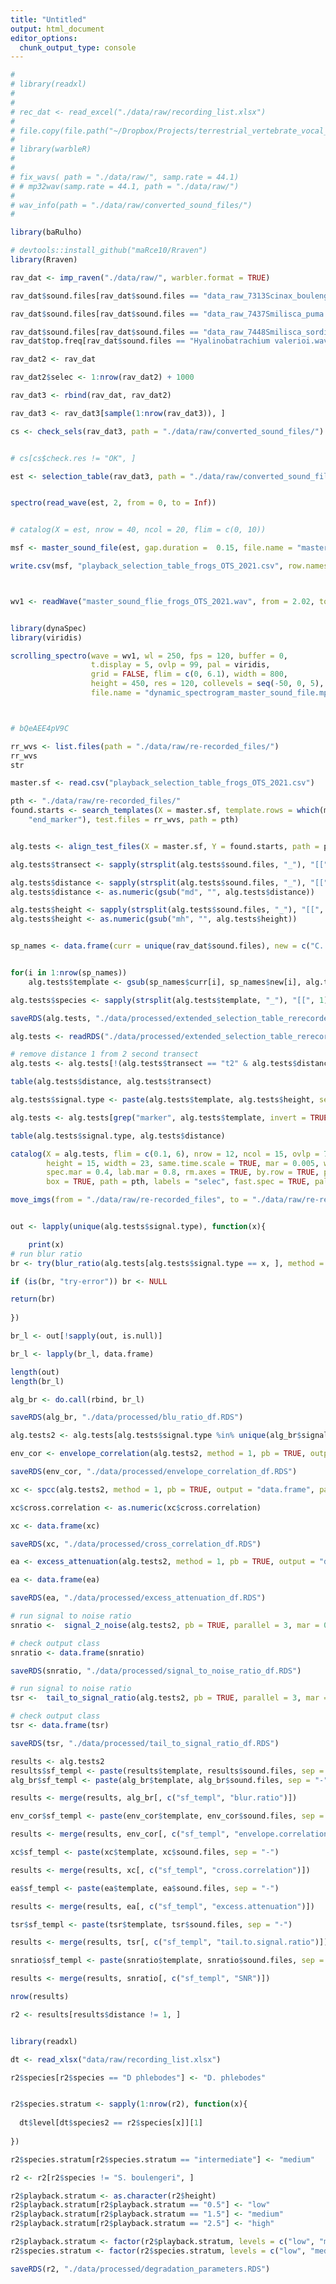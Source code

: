 ```yaml
---
title: "Untitled"
output: html_document
editor_options: 
  chunk_output_type: console
---
```


```r

# 
# library(readxl)
# 
# 
# rec_dat <- read_excel("./data/raw/recording_list.xlsx")
# 
# file.copy(file.path("~/Dropbox/Projects/terrestrial_vertebrate_vocal_transmission/data/raw/frogs/", rec_dat$SOUND_FILES), file.path("./data/raw", rec_dat$SOUND_FILES))
# 
# library(warbleR)
# 
# 
# fix_wavs( path = "./data/raw/", samp.rate = 44.1)
# # mp32wav(samp.rate = 44.1, path = "./data/raw/")
# 
# wav_info(path = "./data/raw/converted_sound_files/")
# 

library(baRulho)

# devtools::install_github("maRce10/Rraven")
library(Rraven)

rav_dat <- imp_raven("./data/raw/", warbler.format = TRUE)

rav_dat$sound.files[rav_dat$sound.files == "data_raw_7313Scinax_boulengeri.wav"] <- "7313Scinax_boulengeri.wav"

rav_dat$sound.files[rav_dat$sound.files == "data_raw_7437Smilisca_puma.wav"] <- "7437Smilisca_puma.wav"

rav_dat$sound.files[rav_dat$sound.files == "data_raw_7448Smilisca_sordida.wav"] <- "7448Smilisca_sordida.wav"
rav_dat$top.freq[rav_dat$sound.files == "Hyalinobatrachium valerioi.wav"] <- 20

rav_dat2 <- rav_dat 

rav_dat2$selec <- 1:nrow(rav_dat2) + 1000

rav_dat3 <- rbind(rav_dat, rav_dat2)

rav_dat3 <- rav_dat3[sample(1:nrow(rav_dat3)), ]

cs <- check_sels(rav_dat3, path = "./data/raw/converted_sound_files/")


# cs[cs$check.res != "OK", ]

est <- selection_table(rav_dat3, path = "./data/raw/converted_sound_files/", extended = TRUE, confirm.extended = FALSE)


spectro(read_wave(est, 2, from = 0, to = Inf))


# catalog(X = est, nrow = 40, ncol = 20, flim = c(0, 10))

msf <- master_sound_file(est, gap.duration =  0.15, file.name = "master_sound_flie_frogs_OTS_2021.wav")

write.csv(msf, "playback_selection_table_frogs_OTS_2021.csv", row.names = FALSE)



wv1 <- readWave("master_sound_flie_frogs_OTS_2021.wav", from = 2.02, to = 40, units = "seconds")


library(dynaSpec)
library(viridis)

scrolling_spectro(wave = wv1, wl = 250, fps = 120, buffer = 0, 
                  t.display = 5, ovlp = 99, pal = viridis, 
                  grid = FALSE, flim = c(0, 6.1), width = 800, 
                  height = 450, res = 120, collevels = seq(-50, 0, 5),
                  file.name = "dynamic_spectrogram_master_sound_file.mp4", lcol = "#FFFFFFE6", colbg = "black", osc = TRUE, colwave = viridis(10,alpha = 0.8)[10])



# bQeAEE4pV9C


```


```r

rr_wvs <- list.files(path = "./data/raw/re-recorded_files/")
rr_wvs
str

master.sf <- read.csv("playback_selection_table_frogs_OTS_2021.csv")

pth <- "./data/raw/re-recorded_files/"
found.starts <- search_templates(X = master.sf, template.rows = which(master.sf$orig.sound.file == 
    "end_marker"), test.files = rr_wvs, path = pth)


alg.tests <- align_test_files(X = master.sf, Y = found.starts, path = pth, by.song = TRUE, marker = "end")

alg.tests$transect <- sapply(strsplit(alg.tests$sound.files, "_"), "[[", 1)

alg.tests$distance <- sapply(strsplit(alg.tests$sound.files, "_"), "[[", 2)
alg.tests$distance <- as.numeric(gsub("md", "", alg.tests$distance))

alg.tests$height <- sapply(strsplit(alg.tests$sound.files, "_"), "[[", 3)
alg.tests$height <- as.numeric(gsub("mh", "", alg.tests$height))


sp_names <- data.frame(curr = unique(rav_dat$sound.files), new = c("C. crassidigitus", "C. fitzingeri", "C. granulosa", "D. auratus", "D. diastema", "D. ebracattus", "D phlebodes", "S. puma", "S. sordida", "H. fleischmanni", "H. valeroi", "L. savagei", "O. pumilio", "P. lugubris", "P. ridens", "P. vitattus", "S. elaeochroa", "S. boulengeri")) 


for(i in 1:nrow(sp_names))
    alg.tests$template <- gsub(sp_names$curr[i], sp_names$new[i], alg.tests$template)

alg.tests$species <- sapply(strsplit(alg.tests$template, "_"), "[[", 1)

saveRDS(alg.tests, "./data/processed/extended_selection_table_rerecorded_signals.RDS")


```


```r

alg.tests <- readRDS("./data/processed/extended_selection_table_rerecorded_signals.RDS")

# remove distance 1 from 2 second transect
alg.tests <- alg.tests[!(alg.tests$transect == "t2" & alg.tests$distance == 1), ]

table(alg.tests$distance, alg.tests$transect)

alg.tests$signal.type <- paste(alg.tests$template, alg.tests$height, sep = "_")

alg.tests <- alg.tests[grep("marker", alg.tests$template, invert = TRUE), ]

table(alg.tests$signal.type, alg.tests$distance)

catalog(X = alg.tests, flim = c(0.1, 6), nrow = 12, ncol = 15, ovlp = 70, pb = TRUE,
        height = 15, width = 23, same.time.scale = TRUE, mar = 0.005, wl = 250, gr = FALSE, 
        spec.mar = 0.4, lab.mar = 0.8, rm.axes = TRUE, by.row = TRUE, parallel = 3,
        box = TRUE, path = pth, labels = "selec", fast.spec = TRUE, pal = viridis)

move_imgs(from = "./data/raw/re-recorded_files", to = "./data/raw/re-recorded_files", overwrite = TRUE)


out <- lapply(unique(alg.tests$signal.type), function(x){

    print(x)    
# run blur ratio
br <- try(blur_ratio(alg.tests[alg.tests$signal.type == x, ], method = 1, pb = TRUE, output = "data.frame", parallel = 3), silent = TRUE)

if (is(br, "try-error")) br <- NULL

return(br)    
    
})

br_l <- out[!sapply(out, is.null)]

br_l <- lapply(br_l, data.frame)

length(out)
length(br_l)

alg_br <- do.call(rbind, br_l)

saveRDS(alg_br, "./data/processed/blu_ratio_df.RDS")

```


```r

alg.tests2 <- alg.tests[alg.tests$signal.type %in% unique(alg_br$signal.type), ]

env_cor <- envelope_correlation(alg.tests2, method = 1, pb = TRUE, output = "data.frame", parallel = 3)

saveRDS(env_cor, "./data/processed/envelope_correlation_df.RDS")

```


```r

xc <- spcc(alg.tests2, method = 1, pb = TRUE, output = "data.frame", parallel = 3)

xc$cross.correlation <- as.numeric(xc$cross.correlation)

xc <- data.frame(xc)

saveRDS(xc, "./data/processed/cross_correlation_df.RDS")


```



```r


ea <- excess_attenuation(alg.tests2, method = 1, pb = TRUE, output = "data.frame", parallel = 3)

ea <- data.frame(ea)

saveRDS(ea, "./data/processed/excess_attenuation_df.RDS")


```

```r

# run signal to noise ratio
snratio <-  signal_2_noise(alg.tests2, pb = TRUE, parallel = 3, mar = 0.01, type = 2)

# check output class
snratio <- data.frame(snratio)

saveRDS(snratio, "./data/processed/signal_to_noise_ratio_df.RDS")

```


```r

# run signal to noise ratio
tsr <-  tail_to_signal_ratio(alg.tests2, pb = TRUE, parallel = 3, mar = 0.01)

# check output class
tsr <- data.frame(tsr)

saveRDS(tsr, "./data/processed/tail_to_signal_ratio_df.RDS")


```

```r

results <- alg.tests2
results$sf_templ <- paste(results$template, results$sound.files, sep = "-")
alg_br$sf_templ <- paste(alg_br$template, alg_br$sound.files, sep = "-")

results <- merge(results, alg_br[, c("sf_templ", "blur.ratio")])

env_cor$sf_templ <- paste(env_cor$template, env_cor$sound.files, sep = "-")

results <- merge(results, env_cor[, c("sf_templ", "envelope.correlation")])

xc$sf_templ <- paste(xc$template, xc$sound.files, sep = "-")

results <- merge(results, xc[, c("sf_templ", "cross.correlation")])

ea$sf_templ <- paste(ea$template, ea$sound.files, sep = "-")

results <- merge(results, ea[, c("sf_templ", "excess.attenuation")])

tsr$sf_templ <- paste(tsr$template, tsr$sound.files, sep = "-")

results <- merge(results, tsr[, c("sf_templ", "tail.to.signal.ratio")])

snratio$sf_templ <- paste(snratio$template, snratio$sound.files, sep = "-")

results <- merge(results, snratio[, c("sf_templ", "SNR")])

nrow(results)

r2 <- results[results$distance != 1, ]


library(readxl)

dt <- read_xlsx("data/raw/recording_list.xlsx")

r2$species[r2$species == "D phlebodes"] <- "D. phlebodes"


r2$species.stratum <- sapply(1:nrow(r2), function(x){
  
  dt$level[dt$species2 == r2$species[x]][1]
  
})

r2$species.stratum[r2$species.stratum == "intermediate"] <- "medium"

r2 <- r2[r2$species != "S. boulengeri", ]

r2$playback.stratum <- as.character(r2$height)
r2$playback.stratum[r2$playback.stratum == "0.5"] <- "low"
r2$playback.stratum[r2$playback.stratum == "1.5"] <- "medium"
r2$playback.stratum[r2$playback.stratum == "2.5"] <- "high"

r2$playback.stratum <- factor(r2$playback.stratum, levels = c("low", "medium", "high"))
r2$species.stratum <- factor(r2$species.stratum, levels = c("low", "medium", "high"))

saveRDS(r2, "./data/processed/degradation_parameters.RDS")

```







